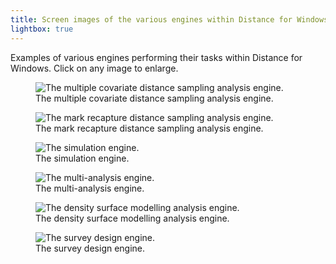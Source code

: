 ```yaml
---
title: Screen images of the various engines within Distance for Windows
lightbox: true
---
```


Examples of various engines performing their tasks within Distance for Windows. Click on any image to enlarge.

::: {layout-nrow=3}
![The multiple covariate distance sampling analysis engine.](../images/analysis.jpg){group="my-gallery"}

![The mark recapture distance sampling analysis engine.](../images/analysis3.jpg){group="my-gallery"}

![The simulation engine.](../images/d7-simengine.png){group="my-gallery"}

![The multi-analysis engine.](../images/d7-mads.png){group="my-gallery"}

![The density surface modelling analysis engine.](../images/dsm.jpg){group="my-gallery"}

![The survey design engine.](../images/survdes.jpg){group="my-gallery"}

:::